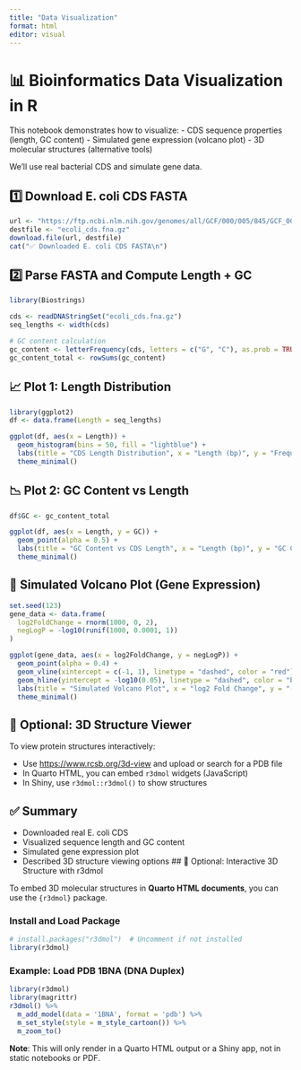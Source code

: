 ```yaml
---
title: "Data Visualization"
format: html
editor: visual
---
```


# 📊 Bioinformatics Data Visualization in R

This notebook demonstrates how to visualize: - CDS sequence properties (length, GC content) - Simulated gene expression (volcano plot) - 3D molecular structures (alternative tools)

We’ll use real bacterial CDS and simulate gene data.

## 1️⃣ Download E. coli CDS FASTA

```r
url <- "https://ftp.ncbi.nlm.nih.gov/genomes/all/GCF/000/005/845/GCF_000005845.2_ASM584v2/GCF_000005845.2_ASM584v2_cds_from_genomic.fna.gz"
destfile <- "ecoli_cds.fna.gz"
download.file(url, destfile)
cat("✅ Downloaded E. coli CDS FASTA\n")

```

## 2️⃣ Parse FASTA and Compute Length + GC

```r
library(Biostrings)

cds <- readDNAStringSet("ecoli_cds.fna.gz")
seq_lengths <- width(cds)

# GC content calculation
gc_content <- letterFrequency(cds, letters = c("G", "C"), as.prob = TRUE)
gc_content_total <- rowSums(gc_content)

```

## 📈 Plot 1: Length Distribution

```r
library(ggplot2)
df <- data.frame(Length = seq_lengths)

ggplot(df, aes(x = Length)) +
  geom_histogram(bins = 50, fill = "lightblue") +
  labs(title = "CDS Length Distribution", x = "Length (bp)", y = "Frequency") +
  theme_minimal()

```

## 📉 Plot 2: GC Content vs Length

```r
df$GC <- gc_content_total

ggplot(df, aes(x = Length, y = GC)) +
  geom_point(alpha = 0.5) +
  labs(title = "GC Content vs CDS Length", x = "Length (bp)", y = "GC Content") +
  theme_minimal()

```

## 🧪 Simulated Volcano Plot (Gene Expression)

```r
set.seed(123)
gene_data <- data.frame(
  log2FoldChange = rnorm(1000, 0, 2),
  negLogP = -log10(runif(1000, 0.0001, 1))
)

ggplot(gene_data, aes(x = log2FoldChange, y = negLogP)) +
  geom_point(alpha = 0.4) +
  geom_vline(xintercept = c(-1, 1), linetype = "dashed", color = "red") +
  geom_hline(yintercept = -log10(0.05), linetype = "dashed", color = "blue") +
  labs(title = "Simulated Volcano Plot", x = "log2 Fold Change", y = "-log10(p-value)") +
  theme_minimal()

```

## 🧬 Optional: 3D Structure Viewer

To view protein structures interactively:

-   Use <https://www.rcsb.org/3d-view> and upload or search for a PDB file
-   In Quarto HTML, you can embed `r3dmol` widgets (JavaScript)
-   In Shiny, use `r3dmol::r3dmol()` to show structures

## ✅ Summary

-   Downloaded real E. coli CDS
-   Visualized sequence length and GC content
-   Simulated gene expression plot
-   Described 3D structure viewing options \## 🧬 Optional: Interactive 3D Structure with r3dmol

To embed 3D molecular structures in **Quarto HTML documents**, you can use the `{r3dmol}` package.

### Install and Load Package

```r
# install.packages("r3dmol")  # Uncomment if not installed
library(r3dmol)
```

### Example: Load PDB 1BNA (DNA Duplex)

```r
library(r3dmol)
library(magrittr)
r3dmol() %>%
  m_add_model(data = '1BNA', format = 'pdb') %>%
  m_set_style(style = m_style_cartoon()) %>%
  m_zoom_to()
```

**Note**: This will only render in a Quarto HTML output or a Shiny app, not in static notebooks or PDF.
